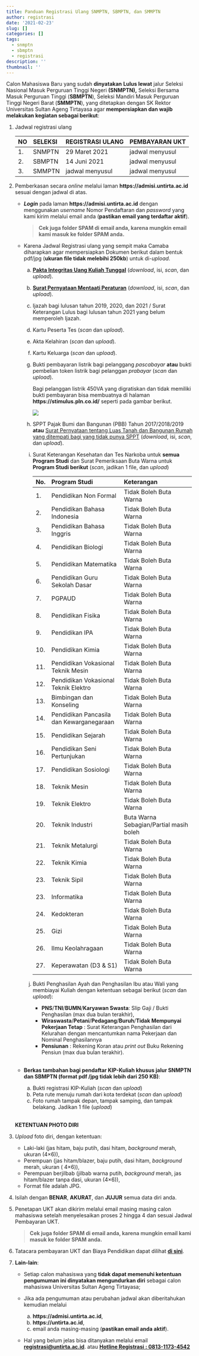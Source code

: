 ```yaml
---
title: Panduan Registrasi Ulang SNMPTN, SBMPTN, dan SMMPTN
author: registrasi
date: '2021-02-23'
slug: []
categories: []
tags:
  - snmptn
  - sbmptn
  - registrasi
description: ''
thumbnail: ''
---
```


Calon Mahasiswa Baru yang sudah **dinyatakan** **Lulus lewat** jalur Seleksi Nasional Masuk Perguruan Tinggi Negeri **(SNMPTN),** Seleksi Bersama Masuk Perguruan Tinggi (**SBMPTN**), Seleksi Mandiri Masuk Perguruan Tinggi Negeri Barat (**SMMPTN**), yang ditetapkan dengan SK Rektor Universitas Sultan Ageng Tirtayasa agar **mempersiapkan dan wajib melakukan kegiatan sebagai berikut**:

1.  Jadwal registrasi ulang

    | NO  | SELEKSI | REGISTRASI ULANG | PEMBAYARAN UKT  |
    |:----|:--------|:-----------------|:----------------|
    | 1\. | SNMPTN  | 29 Maret 2021    | jadwal menyusul |
    | 2\. | SBMPTN  | 14 Juni 2021     | jadwal menyusul |
    | 3\. | SMMPTN  | jadwal menyusul  | jadwal menyusul |

2.  Pemberkasan secara *online* melalui laman **https://admisi.untirta.ac.id** sesuai dengan jadwal di atas.

    -   ***Login*** pada laman **https://admisi.untirta.ac.id** dengan menggunakan *username* Nomor Pendaftaran dan *password* yang kami kirim melalui email anda (**pastikan email yang terdaftar aktif**).

        > **Cek juga folder SPAM di email anda, karena mungkin email kami masuk ke folder SPAM anda.**

    -   Karena Jadwal Registrasi ulang yang sempit maka Camaba diharapkan agar mempersiapkan Dokumen berikut dalam bentuk pdf/jpg (**ukuran file tidak melebihi 250kb**) untuk di-*upload*.

        a.  [**Pakta Integritas Uang Kuliah Tunggal**](https://drive.google.com/file/d/1HyFx0AQQZaZOhc3tI8n2i71dn4yArUAG/view?usp=sharing) (*download*, isi, *scan*, dan *upload*).

        b.  [**Surat Pernyataan Mentaati Peraturan**](https://drive.google.com/file/d/1I0Z1IlYzoADB6NDzP_KfvTTWuJXsZ3Qu/view?usp=sharing){target="_blank"} (*download*, isi, *scan*, dan *upload*).

        c.  Ijazah bagi lulusan tahun 2019, 2020, dan 2021 / Surat Keterangan Lulus bagi lulusan tahun 2021 yang belum memperoleh Ijazah.

        d.  Kartu Peserta Tes (*scan* dan *upload*).

        e.  Akta Kelahiran (*scan* dan *upload*).

        f.  Kartu Keluarga (*scan* dan *upload*).

        g.  Bukti pembayaran listrik bagi pelanggang *pascabayar* **atau** bukti pembelian token listrik bagi pelanggan *prabayar* (*scan* dan *upload*).

            Bagi pelanggan listrik 450VA yang digratiskan dan tidak memiliki bukti pembayaran bisa membuatnya di halaman **https://stimulus.pln.co.id/** seperti pada gambar berikut.

            ![](pln.PNG)

        h.  SPPT Pajak Bumi dan Bangunan (PBB) Tahun 2017/2018/2019 **atau** [Surat Pernyataan tentang Luas Tanah dan Bangunan Rumah yang ditempati bagi yang tidak punya SPPT](https://drive.google.com/file/d/1HxczESstO4LjNTLd5_oQNXy0FQPAG96-/view?usp=sharing){target="_blank"} (*download*, isi, *scan*, dan *upload*).

        i.  Surat Keterangan Kesehatan dan Tes Narkoba untuk **semua Program Studi** dan Surat Pemeriksaan Buta Warna untuk **Program Studi berikut** (*scan*, jadikan 1 file, dan *upload*)

            +------+------------------------------------------+-----------------------------------------+
            | No.  | Program Studi                            | Keterangan                              |
            +:=====+:=========================================+:========================================+
            | 1\.  | Pendidikan Non Formal                    | Tidak Boleh Buta Warna                  |
            +------+------------------------------------------+-----------------------------------------+
            | 2\.  | Pendidikan Bahasa Indonesia              | Tidak Boleh Buta Warna                  |
            +------+------------------------------------------+-----------------------------------------+
            | 3\.  | Pendidikan Bahasa Inggris                | Tidak Boleh Buta Warna                  |
            +------+------------------------------------------+-----------------------------------------+
            | 4\.  | Pendidikan Biologi                       | Tidak Boleh Buta Warna                  |
            +------+------------------------------------------+-----------------------------------------+
            | 5\.  | Pendidikan Matematika                    | Tidak Boleh Buta Warna                  |
            +------+------------------------------------------+-----------------------------------------+
            | 6\.  | Pendidikan Guru Sekolah Dasar            | Tidak Boleh Buta Warna                  |
            +------+------------------------------------------+-----------------------------------------+
            | 7\.  | PGPAUD                                   | Tidak Boleh Buta Warna                  |
            +------+------------------------------------------+-----------------------------------------+
            | 8\.  | Pendidikan Fisika                        | Tidak Boleh Buta Warna                  |
            +------+------------------------------------------+-----------------------------------------+
            | 9\.  | Pendidikan IPA                           | Tidak Boleh Buta Warna                  |
            +------+------------------------------------------+-----------------------------------------+
            | 10\. | Pendidikan Kimia                         | Tidak Boleh Buta Warna                  |
            +------+------------------------------------------+-----------------------------------------+
            | 11\. | Pendidikan Vokasional Teknik Mesin       | Tidak Boleh Buta Warna                  |
            +------+------------------------------------------+-----------------------------------------+
            | 12\. | Pendidikan Vokasional Teknik Elektro     | Tidak Boleh Buta Warna                  |
            +------+------------------------------------------+-----------------------------------------+
            | 13\. | Bimbingan dan Konseling                  | Tidak Boleh Buta Warna                  |
            +------+------------------------------------------+-----------------------------------------+
            | 14\. | Pendidikan Pancasila dan Kewarganegaraan | Tidak Boleh Buta Warna                  |
            +------+------------------------------------------+-----------------------------------------+
            | 15\. | Pendidikan Sejarah                       | Tidak Boleh Buta Warna                  |
            +------+------------------------------------------+-----------------------------------------+
            | 16\. | Pendidikan Seni Pertunjukan              | Tidak Boleh Buta Warna                  |
            +------+------------------------------------------+-----------------------------------------+
            | 17\. | Pendidikan Sosiologi                     | Tidak Boleh Buta Warna                  |
            +------+------------------------------------------+-----------------------------------------+
            | 18\. | Teknik Mesin                             | Tidak Boleh Buta Warna                  |
            +------+------------------------------------------+-----------------------------------------+
            | 19\. | Teknik Elektro                           | Tidak Boleh Buta Warna                  |
            +------+------------------------------------------+-----------------------------------------+
            | 20\. | Teknik Industri                          | Buta Warna Sebagian/Partial masih boleh |
            +------+------------------------------------------+-----------------------------------------+
            | 21\. | Teknik Metalurgi                         | Tidak Boleh Buta Warna                  |
            +------+------------------------------------------+-----------------------------------------+
            | 22\. | Teknik Kimia                             | Tidak Boleh Buta Warna                  |
            +------+------------------------------------------+-----------------------------------------+
            | 23\. | Teknik Sipil                             | Tidak Boleh Buta Warna                  |
            +------+------------------------------------------+-----------------------------------------+
            | 23\. | Informatika                              | Tidak Boleh Buta Warna                  |
            +------+------------------------------------------+-----------------------------------------+
            | 24\. | Kedokteran                               | Tidak Boleh Buta Warna                  |
            +------+------------------------------------------+-----------------------------------------+
            | 25\. | Gizi                                     | Tidak Boleh Buta Warna                  |
            +------+------------------------------------------+-----------------------------------------+
            | 26\. | Ilmu Keolahragaan                        | Tidak Boleh Buta Warna                  |
            +------+------------------------------------------+-----------------------------------------+
            | 27\. | Keperawatan (D3 & S1)                    | Tidak Boleh Buta Warna                  |
            +------+------------------------------------------+-----------------------------------------+

        j.  Bukti Penghasilan Ayah dan Penghasilan Ibu atau Wali yang membiayai Kuliah dengan ketentuan sebagai berikut (*scan* dan *upload*):

            -   **PNS**/**TNI**/**BUMN**/**Karyawan Swasta**: Slip Gaji / Bukti Penghasilan (max dua bulan terakhir),
            -   **Wiraswasta**/**Petani**/**Pedagang**/**Buruh**/**Tidak Mempunyai Pekerjaan Tetap** : Surat Keterangan Penghasilan dari Kelurahan dengan mencantumkan nama Pekerjaan dan Nominal Penghasilannya
            -   **Pensiunan** : Rekening Koran atau *print out* Buku Rekening Pensiun (max dua bulan terakhir).<br><br>

    -   **Berkas tambahan bagi pendaftar KIP-Kuliah khusus jalur SNMPTN dan SBMPTN (format pdf /jpg tidak lebih dari 250 KB)**:

        a.  Bukti registrasi KIP-Kuliah (*scan* dan *upload*)
        b.  Peta rute menuju rumah dari kota terdekat (*scan* dan *upload*)
        c.  Foto rumah tampak depan, tampak samping, dan tampak belakang. Jadikan 1 file (*upload*) <br><br>

    **KETENTUAN PHOTO DIRI**

3.  *Upload* foto diri, dengan ketentuan:

    -   Laki-laki (jas hitam, baju putih, dasi hitam, *background* merah, ukuran (4×6)),
    -   Perempuan (jas hitam/blazer, baju putih, dasi hitam, *background* merah, ukuran ( 4×6)),
    -   Perempuan berjilbab (jilbab warna putih, *background* merah, jas hitam/blazer tanpa dasi, ukuran (4×6)),
    -   Format file adalah JPG.

4.  Isilah dengan **BENAR**, **AKURAT**, dan **JUJUR** semua data diri anda.

5.  Penetapan UKT akan dikirim melalui email masing masing calon mahasiswa setelah menyelesaikan proses 2 hingga 4 dan sesuai Jadwal Pembayaran UKT.

    > **Cek juga folder SPAM di email anda, karena mungkin email kami masuk ke folder SPAM anda.**

6.  Tatacara pembayaran UKT dan Biaya Pendidikan dapat dilihat [**di sini**](https://drive.google.com/file/d/1IIaFh62Irl6cK4EpdaTqcwOk3OMfmH8t/view?usp=sharing){target="_blank"}.

7.  **Lain-lain**:

    -   Setiap calon mahasiswa yang **tidak dapat memenuhi ketentuan pengumuman ini dinyatakan mengundurkan diri** sebagai calon mahasiswa Universitas Sultan Ageng Tirtayasa;

    -   Jika ada pengumuman atau perubahan jadwal akan diberitahukan kemudian melalui

        a.  **https://admisi.untirta.ac.id**,
        b.  **https://untirta.ac.id**,
        c.  email anda masing-masing (**pastikan email anda aktif**).

    -   Hal yang belum jelas bisa ditanyakan melalui email [**registrasi\@untirta.ac.id**](mailto:registrasi@untirta.ac.id){.email}. atau [**Hotline Registrasi : 0813-1173-4542**](http://wa.me/6281311734542)
